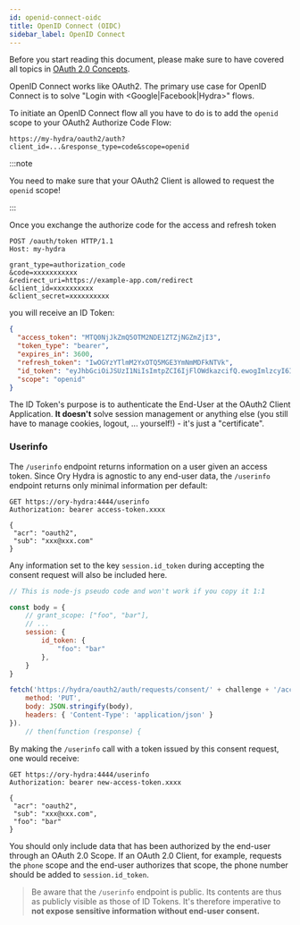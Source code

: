 ```yaml
---
id: openid-connect-oidc
title: OpenID Connect (OIDC)
sidebar_label: OpenID Connect
---
```


Before you start reading this document, please make sure to have covered all
topics in [OAuth 2.0 Concepts](./oauth2.mdx).

OpenID Connect works like OAuth2. The primary use case for OpenID Connect is to
solve "Login with <Google|Facebook|Hydra>" flows.

To initiate an OpenID Connect flow all you have to do is to add the `openid`
scope to your OAuth2 Authorize Code Flow:

```
https://my-hydra/oauth2/auth?client_id=...&response_type=code&scope=openid
```

:::note

You need to make sure that your OAuth2 Client is allowed to request the `openid`
scope!

:::

Once you exchange the authorize code for the access and refresh token

```
POST /oauth/token HTTP/1.1
Host: my-hydra

grant_type=authorization_code
&code=xxxxxxxxxxx
&redirect_uri=https://example-app.com/redirect
&client_id=xxxxxxxxxx
&client_secret=xxxxxxxxxx
```

you will receive an ID Token:

```json
{
  "access_token": "MTQ0NjJkZmQ5OTM2NDE1ZTZjNGZmZjI3",
  "token_type": "bearer",
  "expires_in": 3600,
  "refresh_token": "IwOGYzYTlmM2YxOTQ5MGE3YmNmMDFkNTVk",
  "id_token": "eyJhbGciOiJSUzI1NiIsImtpZCI6IjFlOWdkazcifQ.ewogImlzcyI6ICJodHRwOi8vc2VydmVyLmV4YW1wbGUuY29tIiwKICJzdWIiOiAiMjQ4Mjg5NzYxMDAxIiwKICJhdWQiOiAiczZCaGRSa3F0MyIsCiAibm9uY2UiOiAibi0wUzZfV3pBMk1qIiwKICJleHAiOiAxMzExMjgxOTcwLAogImlhdCI6IDEzMTEyODA5NzAKfQ.ggW8hZ1EuVLuxNuuIJKX_V8a_OMXzR0EHR9R6jgdqrOOF4daGU96Sr_P6qJp6IcmD3HP99Obi1PRs-cwh3LO-p146waJ8IhehcwL7F09JdijmBqkvPeB2T9CJNqeGpe-gccMg4vfKjkM8FcGvnzZUN4_KSP0aAp1tOJ1zZwgjxqGByKHiOtX7TpdQyHE5lcMiKPXfEIQILVq0pc_E2DzL7emopWoaoZTF_m0_N0YzFC6g6EJbOEoRoSK5hoDalrcvRYLSrQAZZKflyuVCyixEoV9GfNQC3_osjzw2PAithfubEEBLuVVk4XUVrWOLrLl0nx7RkKU8NXNHq-rvKMzqg",
  "scope": "openid"
}
```

The ID Token's purpose is to authenticate the End-User at the OAuth2 Client
Application. **It doesn't** solve session management or anything else (you still
have to manage cookies, logout, ... yourself!) - it's just a "certificate".

### Userinfo

The `/userinfo` endpoint returns information on a user given an access token.
Since Ory Hydra is agnostic to any end-user data, the `/userinfo` endpoint
returns only minimal information per default:

```
GET https://ory-hydra:4444/userinfo
Authorization: bearer access-token.xxxx

{
 "acr": "oauth2",
 "sub": "xxx@xxx.com"
}
```

Any information set to the key `session.id_token` during accepting the consent
request will also be included here.

```js
// This is node-js pseudo code and won't work if you copy it 1:1

const body = {
    // grant_scope: ["foo", "bar"],
    // ...
    session: {
        id_token: {
            "foo": "bar"
        },
    }
}

fetch('https://hydra/oauth2/auth/requests/consent/' + challenge + '/accept', {
    method: 'PUT',
    body: JSON.stringify(body),
    headers: { 'Content-Type': 'application/json' }
}).
    // then(function (response) {
```

By making the `/userinfo` call with a token issued by this consent request, one
would receive:

```
GET https://ory-hydra:4444/userinfo
Authorization: bearer new-access-token.xxxx

{
 "acr": "oauth2",
 "sub": "xxx@xxx.com",
 "foo": "bar"
}
```

You should only include data that has been authorized by the end-user through an
OAuth 2.0 Scope. If an OAuth 2.0 Client, for example, requests the `phone` scope
and the end-user authorizes that scope, the phone number should be added to
`session.id_token`.

> Be aware that the `/userinfo` endpoint is public. Its contents are thus as
> publicly visible as those of ID Tokens. It's therefore imperative to **not
> expose sensitive information without end-user consent.**

